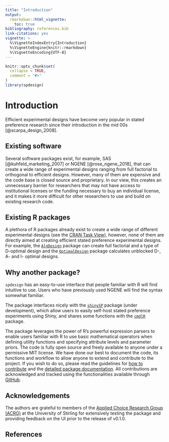 ```yaml
---
title: "Introduction"
output: 
  rmarkdown::html_vignette:
    toc: true
bibliography: references.bib
link-citations: yes
vignette: >
  %\VignetteIndexEntry{Introduction}
  %\VignetteEngine{knitr::rmarkdown}
  %\VignetteEncoding{UTF-8}
---
```


```r
knitr::opts_chunk$set(
  collapse = TRUE,
  comment = "#>"
)
library(spdesign)
```

# Introduction

Efficient experimental designs have become very popular in stated preference research since their introduction in the mid 00s [@scarpa_design_2008]. 







## Existing software
Several software packages exist, for example, SAS [@kuhfeld_marketing_2007] or NGENE [@rose_ngene_2018], that can create a wide range of experimental designs ranging from full factorial to orthogonal to efficient designs. However, many of them are expensive and the code base is closed source and proprietary. In our view, this creates an unnecessary barrier for researchers that may not have access to institutional licenses or the funding necessary to buy an individual license, and it makes it more difficult for other researchers to use and build on existing research code. 

## Existing R packages
A plethora of R packages already exist to create a wide range of different experimental designs (see the [CRAN Task View](https://cran.r-project.org/web/views/ExperimentalDesign.html)), however, none of them are directly aimed at creating efficient stated preference experimental designs. For example, the [`AlgDesign`](https://cran.r-project.org/web/packages/AlgDesign/index.html) package can create full factorial and a type of D-optimal design and the [`OptimalDesign`](https://cran.r-project.org/web/packages/OptimalDesign/index.html) package calculates unblocked D-, A- and I- optimal designs. 


## Why another package?
`spdesign` has an easy-to-use interface that people familiar with R will find intuitive to use. Users who have previously used NGENE will find the syntax somewhat familiar.

The package interfaces nicely with the [`shinySP`](#) package (under development), which allow users to easily self-host stated preference experiments using Shiny, and shares some functions with the [`cmdlR`](https://github.com/edsandorf/cmdlR) package. 

The package leverages the power of R's powerful expression parsers to enable users familiar with R to use basic mathematical operators when defining utility functions and specifying attribute levels and parameter priors. The code is fully open source and freely available to anyone under a permissive MIT license. We have done our best to document the code, its functions and workflow to allow anyone to extend and contribute to the project. If you wish to do so, please read the guidelines for [how to contribute](#) and the [detailed package documentation](#). All contributions are acknowledged and tracked using the functionalities available through [GitHub](https://github.com/). 

## Acknowledgements
The authors are grateful to members of the [Applied Choice Research Group (ACRG)](https://acrg.site) at the University of Stirling for extensively testing the package and providing feedback on the UI prior to the release of v0.1.0. 

## References
